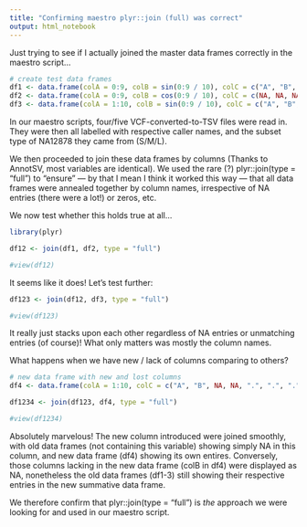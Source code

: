 ```yaml
---
title: "Confirming maestro plyr::join (full) was correct"
output: html_notebook
---
```

Just trying to see if I actually joined the master data frames correctly in the maestro script...

```r
# create test data frames
df1 <- data.frame(colA = 0:9, colB = sin(0:9 / 10), colC = c("A", "B", NA, NA, "E", "F", "G", '.', "I", "J"), colNAME = "DF1")
df2 <- data.frame(colA = 0:9, colB = cos(0:9 / 10), colC = c(NA, NA, NA, NA, "E", "F", "G", NA, NA, NA), colNAME = "DF2")
df3 <- data.frame(colA = 1:10, colB = sin(0:9 / 10), colC = c("A", "B", NA, NA, "E", "F", "G", '.', "I", "J"), colNAME = "DF3")
```

In our maestro scripts, four/five VCF-converted-to-TSV files were read in. They were then all labelled with respective caller names, and the subset type of NA12878 they came from (S/M/L). 

We then proceeded to join these data frames by columns (Thanks to AnnotSV, most variables are identical). We used the rare (?) plyr::join(type = "full") to "ensure" --- by that I mean I think it worked this way --- that all data frames were annealed together by column names, irrespective of NA entries (there were a lot!) or zeros, etc.

We now test whether this holds true at all...

```r
library(plyr)

df12 <- join(df1, df2, type = "full")

#view(df12)
```

It seems like it does! Let's test further:

```r
df123 <- join(df12, df3, type = "full")

#view(df123)
```

It really just stacks upon each other regardless of NA entries or unmatching entries (of course)! What only matters was mostly the column names.

What happens when we have new / lack of columns comparing to others?
```r
# new data frame with new and lost columns
df4 <- data.frame(colA = 1:10, colC = c("A", "B", NA, NA, ".", ".", ".", '.', "I", "J"), colD = "tester", colNAME = "DF4")

df1234 <- join(df123, df4, type = "full")

#view(df1234)
```

Absolutely marvelous! The new column introduced were joined smoothly, with old data frames (not containing this variable) showing simply NA in this column, and new data frame (df4) showing its own entires. Conversely, those columns lacking in the new data frame (colB in df4) were displayed as NA, nonetheless the old data frames (df1-3) still showing their respective entries in the new summative data frame.


We therefore confirm that plyr::join(type = "full") is *the* approach we were looking for and used in our maestro script.
